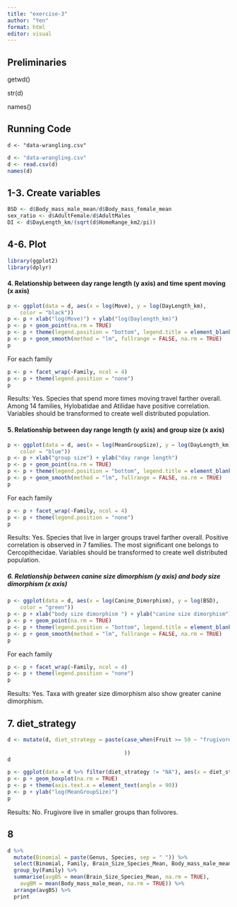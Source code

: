 ```yaml
---
title: "exercise-3"
author: "Yen"
format: html
editor: visual
---
```


## Preliminaries

getwd()

str(d)

names()

## Running Code

```         
d <- "data-wrangling.csv"
```


```r
d <- "data-wrangling.csv"
d <- read.csv(d)
names(d)

```

## 1-3. Create variables

```r
BSD <- d$Body_mass_male_mean/d$Body_mass_female_mean
sex_ratio <- d$AdultFemale/d$AdultMales
DI <- d$DayLength_km/(sqrt(d$HomeRange_km2/pi))

```

## 4-6. Plot

```r
library(ggplot2)
library(dplyr)
```

#### 4. Relationship between day range length (y axis) and time spent moving (x axis)

```r
p <- ggplot(data = d, aes(x = log(Move), y = log(DayLength_km),
    color = "black"))  
p <- p + xlab("log(Move)") + ylab("log(Daylength_km)")
p <- p + geom_point(na.rm = TRUE)
p <- p + theme(legend.position = "bottom", legend.title = element_blank())
p <- p + geom_smooth(method = "lm", fullrange = FALSE, na.rm = TRUE)
p
```

For each family

```r
p <- p + facet_wrap(~Family, ncol = 4)
p <- p + theme(legend.position = "none")
p
```

Results: Yes. Species that spend more times moving travel farther overall.
Among 14 families, Hylobatidae and Atilidae have positive correlation.
Variables should be transformed to create well distributed population.


#### 5. Relationship between day range length (y axis) and group size (x axis)

```r
p <- ggplot(data = d, aes(x = log(MeanGroupSize), y = log(DayLength_km),
    color = "blue"))  
p <- p + xlab("group size") + ylab("day range length")
p <- p + geom_point(na.rm = TRUE)
p <- p + theme(legend.position = "bottom", legend.title = element_blank())
p <- p + geom_smooth(method = "lm", fullrange = FALSE, na.rm = TRUE)
p
```

For each family

```r
p <- p + facet_wrap(~Family, ncol = 4)
p <- p + theme(legend.position = "none")
p
```

Results:
Yes. Species that live in larger groups travel farther overall.
Positive correlation is observed in 7 families. The most significant one belongs to Cercopithecidae.
Variables should be transformed to create well distributed population.

##### 6. Relationship between canine size dimorphism (y axis) and body size dimorphism (x axis)

```r
p <- ggplot(data = d, aes(x = log(Canine_Dimorphism), y = log(BSD),
    color = "green"))  
p <- p + xlab("body size dimorphism ") + ylab("canine size dimorphism")
p <- p + geom_point(na.rm = TRUE)
p <- p + theme(legend.position = "bottom", legend.title = element_blank())
p <- p + geom_smooth(method = "lm", fullrange = FALSE, na.rm = TRUE)
p
```

For each family

```r
p <- p + facet_wrap(~Family, ncol = 4)
p <- p + theme(legend.position = "none")
p
```

Results: Yes. Taxa with greater size dimorphism also show greater canine dimorphism.

## 7. diet_strategy

```r
d <- mutate(d, diet_strategy = paste(case_when(Fruit >= 50 ~ "frugivore", Leaves >= 50 ~ "folivore", Fruit < 50 & Leaves < 50 ~ "omnivore", TRUE ~ NA)
                                        
                                     ))
d
```
```r
p <- ggplot(data = d %>% filter(diet_strategy != "NA"), aes(x = diet_strategy, y = log(MeanGroupSize)))
p <- p + geom_boxplot(na.rm = TRUE)
p <- p + theme(axis.text.x = element_text(angle = 90))
p <- p + ylab("log(MeanGroupSize)")
p
```
Results: No. Frugivore live in smaller groups than folivores.

## 8

```r
d %>%  
  mutate(Binomial = paste(Genus, Species, sep = " ")) %>%
  select(Binomial, Family, Brain_Size_Species_Mean, Body_mass_male_mean) %>%
  group_by(Family) %>%
  summarise(avgBS = mean(Brain_Size_Species_Mean, na.rm = TRUE),
    avgBM = mean(Body_mass_male_mean, na.rm = TRUE)) %>%
  arrange(avgBS) %>%
  print
            
```

